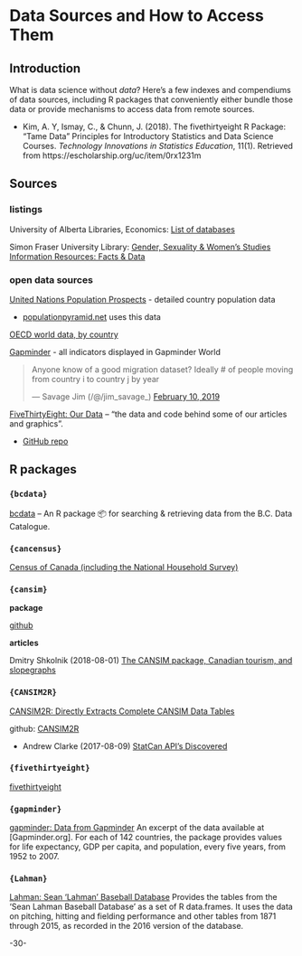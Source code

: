 # Data Sources and How to Access Them {#datasources}



## Introduction


What is data science without _data_?  Here's a few indexes and compendiums of data sources, including R packages that conveniently either bundle those data or provide mechanisms to access data from remote sources.

* Kim, A. Y, Ismay, C., & Chunn, J. (2018). The fivethirtyeight R Package: "Tame Data" Principles for Introductory Statistics and Data Science Courses. _Technology Innovations in Statistics Education_, 11(1). Retrieved from https://escholarship.org/uc/item/0rx1231m


## Sources

### listings

University of Alberta Libraries, Economics: [List of databases](http://guides.library.ualberta.ca/c.php?g=329741&p=2334221)

Simon Fraser University Library: [Gender, Sexuality & Women's Studies Information Resources: Facts & Data](http://www.lib.sfu.ca/help/research-assistance/subject/gsws/factsdata)

### open data sources

[United Nations Population Prospects](https://esa.un.org/unpd/wpp/) - detailed country population data 

* [populationpyramid.net](https://www.populationpyramid.net/) uses this data

[OECD world data, by country](https://data.oecd.org/)

[Gapminder](https://www.gapminder.org/data/) - all indicators displayed in Gapminder World


<blockquote class="twitter-tweet" data-lang="en"><p lang="en" dir="ltr">Anyone know of a good migration dataset? Ideally # of people moving from country i to country j by year</p>&mdash; Savage Jim (/@/jim_savage_) <a href="https://twitter.com/jim_savage_/status/1094672164928802816?ref_src=twsrc%5Etfw">February 10, 2019</a></blockquote>
<script async src="https://platform.twitter.com/widgets.js" charset="utf-8"></script>


[FiveThirtyEight: Our Data](https://data.fivethirtyeight.com/) -- "the data and code behind some of our articles and graphics".

* [GitHub repo](https://github.com/fivethirtyeight/data)


## R packages


### `{bcdata}`

[bcdata](https://bcgov.github.io/bcdata/) -- An R package 📦 for searching & retrieving data from the B.C. Data Catalogue.


### `{cancensus}`

[Census of Canada (including the National Household Survey)](https://github.com/mountainMath/cancensus)



### `{cansim}`

**package**

[github](https://github.com/mountainMath/cansim)

**articles**

Dmitry Shkolnik (2018-08-01) [The CANSIM package, Canadian tourism, and slopegraphs](https://www.dshkol.com/2018/cansim-package-tourism-slopegraphs/)


### `{CANSIM2R}`

[CANSIM2R: Directly Extracts Complete CANSIM Data Tables](https://cran.r-project.org/package=CANSIM2R)

github: [CANSIM2R](https://github.com/MarcoLugo/CANSIM2R)

* Andrew Clarke (2017-08-09) [StatCan API's Discovered](https://www.mytinyshinys.com/2017/08/09/statcanapi/)


### `{fivethirtyeight}`

[fivethirtyeight](https://fivethirtyeight-r.netlify.com/articles/fivethirtyeight.html)


### `{gapminder}`

[gapminder: Data from Gapminder](https://cran.r-project.org/package=gapminder) An excerpt of the data available at [Gapminder.org]. For each of 142 countries, the package provides values for life expectancy, GDP per capita, and population, every five years, from 1952 to 2007. 


### `{Lahman}`

[Lahman: Sean 'Lahman' Baseball Database](https://cran.r-project.org/package=Lahman/)  Provides the tables from the 'Sean Lahman Baseball Database' as a set of R data.frames. It uses the data on pitching, hitting and fielding performance and other tables from 1871 through 2015, as recorded in the 2016 version of the database.




-30-
